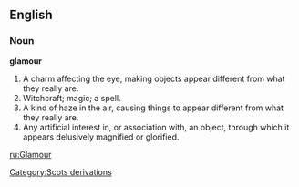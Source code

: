 ==English==

===Noun===

'''glamour'''

#A charm affecting the eye, making objects appear different from what they really are.
#Witchcraft; magic; a spell.
#A kind of haze in the air, causing things to appear different from what they really are.
#Any artificial interest in, or association with, an object, through which it appears delusively magnified or glorified.

[[ru:Glamour]]
[[Category:Scots derivations]]
